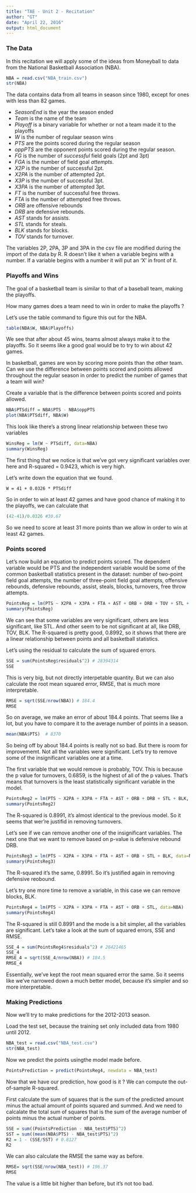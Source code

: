 ```yaml
---
title: "TAE - Unit 2 - Recitation"
author: "GT"
date: "April 22, 2016"
output: html_document
---
```


### The Data

In this recitation we will apply some of the ideas from Moneyball to data from the
National Basketball Association (NBA).

```r
NBA = read.csv("NBA_train.csv")
str(NBA)
```
The data contains data from all teams in season since 1980, except for ones with
less than 82 games.

- *SeasonEnd* is the year the season ended
- *Team* is the name of the team
- *Playoff* is a binary variable for whether or not a team made it to the playoffs
- *W* is the number of regulaar season wins
- *PTS* are the points scored during the regular season
- *oppPTS* are the opponent points scored during the regular season.
- *FG* is the number of _successful_ field goals (2pt and 3pt)
- *FGA* is the number of field goal _attempts_.
- *X2P* is the number of successful 2pt.
- *X2PA* is the number of attempted 2pt.
- *X3P* is the number of successful 3pt.
- *X3PA* is the number of attempted 3pt.
- *FT* is the number of successful free throws.
- *FTA* is the number of attempted free throws.
- *ORB* are offensive rebounds
- *DRB* are defensive rebounds.
- *AST* stands for assists.
- *STL* stands for steals.
- *BLK* stands for blocks.
- *TOV* stands for turnover.

The variables 2P, 2PA, 3P and 3PA in the csv file are modified during the 
import of the data by R. R doesn't like it when a variable begins with a number.
If a variable begins with a number it will put an 'X' in front of it.

### Playoffs and Wins

The goal of a basketball team is similar to that of a baseball team, making the playoffs.

How many games does a team need to win in order to make the playoffs ?

Let's use the table command to figure this out for the NBA.

```r
table(NBA$W, NBA$Playoffs)
```

We see that after about 45 wins, teams almost always make it to the playoffs. So it seems like a good goal
would be to try to win about 42 games.

In basketball, games are won by scoring more points than the other team. Can we use the difference between
points scored and points allowed throughout the regular season in order to predict the number of games that
a team will win?

Create a variable that is the difference between points scored and points allowed.

```r
NBA$PTSdiff = NBA$PTS - NBA$oppPTS
plot(NBA$PTSdiff, NBA$W)
```

This look like there's a strong linear relationship between these two variables

```r
WinsReg = lm(W ~ PTSdiff, data=NBA)
summary(WinsReg)
```

The first thing that we notice is that we've got very significant variables over here and R-squared = 0.9423,
which is very high.

Let's write down the equation that we found.

`W = 41 + 0.0326 * PTSdiff`

So in order to win at least 42 games and have good chance of making it to the playoffs, we can calculate
that

```r
(42-41)/0.0326 #30.67
```

So we need to score at least 31 more points than we allow in order to win at least 42 games.

### Points scored

Let's now build an equation to predict points scored. The dependent variable would be PTS and the
independent variable would be some of the common basketball statistics present in the dataset: number of
two-point field goal attempts, the number of three-point field goal attempts, offensive rebounds, defensive
rebounds, assist, steals, blocks, turnovers, free throw attempts.

```r
PointsReg = lm(PTS ~ X2PA + X3PA + FTA + AST + ORB + DRB + TOV + STL + BLK, data=NBA)
summary(PointsReg)
```

We can see that some variables are very significant, others are less significant, like STL. And other seem
to be not significant at all, like DRB, TOV, BLK. The R-squared is pretty good, 0.8992, so it shows that
there are a linear relationship between points and all basketball statistics.

Let's using the residual to calculate the sum of squared errors.

```r
SSE = sum(PointsReg$residuals^2) # 28394314
SSE 
```

This is very big, but not directly interpetable quantity. But we can also calculate the root mean 
squared error, RMSE, that is much more interpretable.

```r
RMSE = sqrt(SSE/nrow(NBA)) # 184.4
RMSE
``` 

So on average, we make an error of about 184.4 points. That seems like a lot, but you have to compare it to
the average number of points in a season.

```r
mean(NBA$PTS)  # 8370
```

So being off by about 184.4 points is really not so bad. But there is room for improvememt. Not all the
variables were significant. Let's try to remove some of the insignificant variables one at a time.

The first variable that we would remove is probably, TOV. This is because the p value for turnovers, 0.6859,
is the highest of all of the p values. That's means that turnovers is the least statistically significant
variable in the model.

```r
PointsReg2 = lm(PTS ~ X2PA + X3PA + FTA + AST + ORB + DRB + STL + BLK, data=NBA)
summary(PointsReg2)
```

The R-squared is 0.8991, it's almost identical to the previous model. So it seems that wer're justifid in
removing turnovers.

Let's see if we can remove another one of the insignificant variables. The next one that we want to remove
based on p-value is  defensive rebound DRB.

```r
PointsReg3 = lm(PTS ~ X2PA + X3PA + FTA + AST + ORB + STL + BLK, data=NBA)
summary(PointsReg3)
```

The R-squared it's the same, 0.8991. So it's justified again in removing defensive reobound.

Let's try one more time to remove a variable, in this case we can remove blocks, BLK.

```r
PointsReg4 = lm(PTS ~ X2PA + X3PA + FTA + AST + ORB + STL, data=NBA)
summary(PointsReg4)
```

The R-squared is still 0.8991 and the mode is a bit simpler, all the variables are significant.
Let's take a look at the sum of squared errors, SSE and RMSE.

```r
SSE_4 = sum(PointsReg4$residuals^2) # 28421465
SSE_4
RMSE_4 = sqrt(SSE_4/nrow(NBA)) # 184.5
RMSE_4
```

Essentially, we've kept the root mean squared error the same. So it seems like we've narrowed down a much
better model, because it's simpler and so more interpretable.

### Making Predictions

Now we'll try to make predictions for the 2012-2013 season.

Load the test set, because the training set only included data from 1980 until 2012. 

```r
NBA_test = read.csv("NBA_test.csv")
str(NBA_test)
```

Now we predict the points usingthe model made before.

```r
PointsPrediction = predict(PointsReg4, newdata = NBA_test)
```

Now that we have our prediction, how good is it ? We can compute the out-of-sample R-squared. 

First calculate the sum of squares that is the sum of the predicted amount minus the actual amount of points squared and summed. 
And we need to calcalate the total sum of squares that is the sum of the average number of points minus the
actual number of points.

```r
SSE = sum((PointsPrediction - NBA_test$PTS)^2)
SST = sum((mean(NBA$PTS) - NBA_test$PTS)^2)
R2 = 1 - (SSE/SST) # 0.8127
R2
```

We can also calculate the RMSE the same way as before.

```r
RMSE= sqrt(SSE/nrow(NBA_test)) # 196.37
RMSE
```

The value is a little bit higher than before, but it's not too bad.


